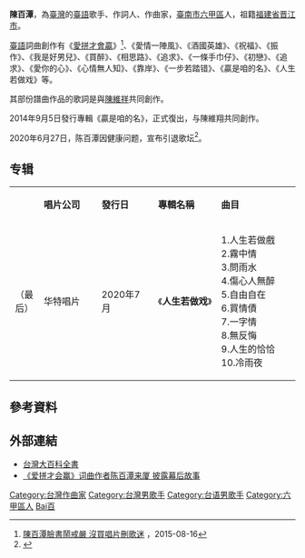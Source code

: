 {{blpsources|time=2019-05-18T07:06:10+00:00}}
{{藝人
| 姓名 = 陳百潭
| 類型 = 男歌手
| 圖片 = 
| 圖片尺寸 = 
| 圖片簡介 = 
| 本名 = 
| 英文名 = 
| 暱稱 = 
| 其他藝名 = 
| 國籍 = {{ROC}}
| 民族 = 
| 籍貫 = [[福建省|福建省]][[晋江市|晋江市]]
| 出生日期 = {{birth_date_and_age|1956|3|8}}
| 出生地點 = {{TWN}}[[臺南縣|臺南縣]][[六甲鄉|六甲鄉]]
| 職業 = 作詞家、作曲家、歌手
| 語言 = [[台語|台語]]、[[國語|國語]]
| 教育程度 = 
| 宗教信仰 = 道教
| 配偶 = 
| 兒女 = 
| 父母 = 
| 音樂類型 = [[台語流行音樂|台語流行音樂]]
| 演奏樂器 = 
| 出道地點 = {{TWN}}
| 出道作 = 《一條手巾》（創作）
| 出道日期 = 
| 代表作 = 
| 活躍年代 = 1985年-2020年
| 唱片公司 = 華特唱片
| 經紀公司 = 
| 網站 = 
| 相關團體 = 
| 獎項 = 
| IMDb = 
| 音樂專輯 = 
| 電影 = 
| 電視節目 = 
}}
'''陳百潭'''{{BD|1956年|3月8日|catIdx=Chen陳}}，為[[臺灣|臺灣]]的[[臺語|臺語]]歌手、作詞人、作曲家，[[臺南市|臺南市]][[六甲區|六甲區]]人，祖籍[[福建省|福建省]][[晋江市|晋江市]]。

[[臺語|臺語]]詞曲創作有《[[愛拼才會贏|愛拼才會贏]]》<ref>[http://www.appledaily.com.tw/appledaily/article/headline/20150816/36725220/ 陳百潭臉書鬧戒嚴 沒買唱片刪歌迷] {{Wayback|url=http://www.appledaily.com.tw/appledaily/article/headline/20150816/36725220/ |date=20170305013500 }}，2015-08-16</ref>、《愛情一陣風》、《酒國英雄》、《祝福》、《振作》、《我是好男兒》、《買醉》、《相思路》、《追求》、《一條手巾仔》、《初戀》、《追求》、《愛你的心》、《心情無人知》、《靠岸》、《一步若踏错》、《贏是咱的名》、《人生若做戏》等。

其部份譜曲作品的歌詞是與[[陳維祥|陳維祥]]共同創作。

2014年9月5日發行專輯《贏是咱的名》，正式復出，与陳維翔共同創作。

2020年6月27日，陈百潭因健康问题，宣布引退歌坛<ref>{{Cite web|title=陈百潭宣布引退歌坛|url=https://www.sinchew.com.my/20200627/%e2%80%8b%e3%80%8a%e7%88%b1%e6%8b%bc%e6%89%8d%e4%bc%9a%e8%b5%a2%e3%80%8b%e9%99%88%e7%99%be%e6%bd%ad%e5%ae%a3%e5%b8%83%e5%bc%95%e9%80%80%e6%ad%8c%e5%9d%9b/|access-date=2022-02-14|date=2020-06-27|work=[[星洲日报|星洲网 Sin Chew Daily]]|language=zh-MY}}</ref>。

== 专辑 ==
{| class="wikitable" width="55%"
| style="width:1%" |
| style="width:11%" |'''唱片公司'''
| style="width:10%" |'''發行日'''
| style="width:12%" |'''專輯名稱'''
| style="width:15%" |'''曲目'''
|-
| align="center" |（最后）
|华特唱片
|2020年7月
|《'''人生若做戏'''》
|{{hideh|歌名}}1.人生若做戲 <br> 2.霧中情 <br> 3.問雨水 <br>  4.傷心人無醉 <br> 5.自由自在 <br> 6.買情債 <br> 7.一字情 <br> 8.無反悔 <br> 9.人生的恰恰 <br> 10.冷雨夜
|}

==參考資料==
{{Reflist}}

==外部連結==
* [http://nrch.culture.tw/twpedia.aspx?id=10260 台灣大百科全書] {{Wayback|url=http://nrch.culture.tw/twpedia.aspx?id=10260 |date=20190611145952 }}
* [http://biz.ifeng.com/city/xiamen/minnanwenhua/xiamen_2011_07/07/53701_0.shtml 《爱拼才会赢》词曲作者陈百潭来厦 披露幕后故事] {{Wayback|url=http://biz.ifeng.com/city/xiamen/minnanwenhua/xiamen_2011_07/07/53701_0.shtml |date=20190607150940 }}

{{DEFAULTSORT:Chen陳}}
[[Category:台灣作曲家|Category:台灣作曲家]]
[[Category:台灣男歌手|Category:台灣男歌手]]
[[Category:台语男歌手|Category:台语男歌手]]
[[Category:六甲區人|Category:六甲區人]]
[[Category:陳姓|Bai百]]